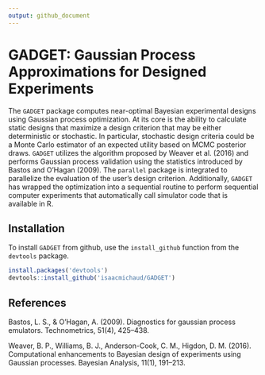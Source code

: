 ```yaml
---
output: github_document
---
```


<!-- README.md is generated from README.Rmd. Please edit that file -->

# GADGET: Gaussian Process Approximations for Designed Experiments

The `GADGET` package computes near-optimal Bayesian experimental designs using Gaussian process optimization. At its core is the ability to calculate static designs that maximize a design criterion that may be either deterministic or stochastic. In particular, stochastic design criteria could be a Monte Carlo estimator of an expected utility based on MCMC posterior draws. `GADGET` utilizes the algorithm proposed by Weaver et al. (2016) and performs Gaussian process validation using the statistics introduced by  Bastos and O’Hagan  (2009). The `parallel` package is integrated to parallelize the evaluation of the user's design criterion.  Additionally, `GADGET` has wrapped the optimization into a sequential routine to perform sequential computer experiments that automatically call simulator code that is available in R.

## Installation

To install `GADGET` from github, use the `install_github` function from the `devtools` package.  

```r
install.packages('devtools')
devtools::install_github('isaacmichaud/GADGET')
```

## References 
Bastos, L. S., & O’Hagan, A. (2009). Diagnostics for gaussian process emulators. Technometrics, 51(4), 425–438.

Weaver, B. P., Williams, B. J., Anderson-Cook, C. M., Higdon, D. M. (2016). Computational enhancements to Bayesian design of experiments using Gaussian processes. Bayesian Analysis, 11(1), 191–213.
